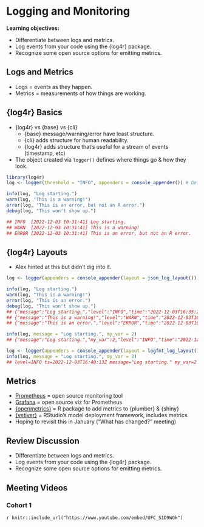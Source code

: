 # Logging and Monitoring

**Learning objectives:**

-   Differentiate between logs and metrics.
-   Log events from your code using the {log4r} package.
-   Recognize some open source options for emitting metrics.

## Logs and Metrics {-}

-   Logs = events as they happen.
-   Metrics = measurements of how things are working.

## {log4r} Basics {-}

-   {log4r} vs {base} vs {cli}
    -   {base} message/warning/error have least structure.
    -   {cli} adds structure for human readability.
    -   {log4r} adds structure that's useful for a stream of events (timestamp, etc)
-   The object created via `logger()` defines where things go & how they look.

```r
library(log4r)
log <- logger(threshold = "INFO", appenders = console_appender()) # Defaults

info(log, "Log starting.")
warn(log, "This is a warning!")
error(log, "This is an error, but not an R error.")
debug(log, "This won't show up.")
```

```r
## INFO  [2022-12-03 10:31:41] Log starting.
## WARN  [2022-12-03 10:31:41] This is a warning!
## ERROR [2022-12-03 10:31:41] This is an error, but not an R error.
```

## {log4r} Layouts {-}

-   Alex hinted at this but didn't dig into it.

```r
log <- logger(appenders = console_appender(layout = json_log_layout()))

info(log, "Log starting.")
warn(log, "This is a warning!")
error(log, "This is an error.")
debug(log, "This won't show up.")
## {"message":"Log starting.","level":"INFO","time":"2022-12-03T16:35:23Z"}
## {"message":"This is a warning!","level":"WARN","time":"2022-12-03T16:35:23Z"}
## {"message":"This is an error.","level":"ERROR","time":"2022-12-03T16:35:23Z"}
```

```r
info(log, message = "Log starting.", my_var = 2)
## {"message":"Log starting.","my_var":2,"level":"INFO","time":"2022-12-03T16:37:19Z"}
```

```r
log <- logger(appenders = console_appender(layout = logfmt_log_layout()))
info(log, message = "Log starting.", my_var = 2)
## level=INFO ts=2022-12-03T16:40:13Z message="Log starting." my_var=2
```

## Metrics {-}

-   [Prometheus](https://prometheus.io/) = open source monitoring tool
-   [Grafana](https://grafana.com/) = open source viz for Prometheus
-   [{openmetrics}](https://github.com/atheriel/openmetrics) = R package to add metrics to {plumber} & {shiny}
-   [{vetiver}](https://rstudio.github.io/vetiver-r/) = RStudio's model deployment framework, includes metrics
-   Hoping to revisit this in January ("What has changed?" meeting)

## Review Discussion {-}

-   Differentiate between logs and metrics.
-   Log events from your code using the {log4r} package.
-   Recognize some open source options for emitting metrics.


## Meeting Videos {-}

### Cohort 1 {-}

`r knitr::include_url("https://www.youtube.com/embed/UFC_S1D9WGk")`
